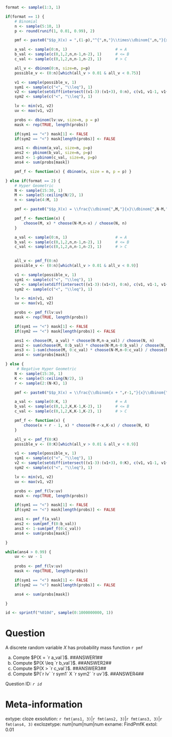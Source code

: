 ```r

format <- sample(1:3, 1)

if(format == 1) {
    # Binomial
    n <- sample(5:10, 1)
    p <- round(runif(1, 0.01, 0.99), 2)

    pmf <- paste0("$$p_X(x) = ",(1-p),"^{",n,"}\\times\\dbinom{",n,"}{x}\\left(\\dfrac{",p,"}{",1-p,"}\\right)^x, \\quad x \\in \\{0,\\dots,",n,"\\}.$$")

    a_val <- sample(0:n, 1)                     # = A
    b_val <- sample(c(0,1,2,n,n-1,n-2), 1)      # <= B
    c_val <- sample(c(0,1,2,n,n-1,n-2), 1)      # > C

    all_v <- dbinom(0:n, size=n, p=p)
    possible_v <- (0:n)[which(all_v > 0.01 & all_v < 0.75)]

    v1 <- sample(possible_v, 1)
    sym1 <- sample(c("<", "\\leq"), 1)
    v2 <- sample(setdiff(intersect((v1-3):(v1+3), 0:n), c(v1, v1-1, v1+1)), 1)
    sym2 <- sample(c("<", "\\leq"), 1)

    lv <- min(v1, v2)
    uv <- max(v1, v2)

    probs <- dbinom(lv:uv, size=n, p = p)
    mask <- rep(TRUE, length(probs))

    if(sym1 == "<") mask[1] <- FALSE
    if(sym2 == "<") mask[length(probs)] <- FALSE

    ans1 <- dbinom(a_val, size=n, p=p)
    ans2 <- pbinom(b_val, size=n, p=p)
    ans3 <- 1-pbinom(c_val, size=n, p=p)
    ans4 <- sum(probs[mask])

    pmf_f <- function(x) { dbinom(x, size = n, p = p) }

} else if(format == 2) {
    # Hyper Geometric
    N <- sample(15:30, 1)
    M <- sample(5:ceiling(N/2), 1)
    n <- sample(4:M, 1)

    pmf <- paste0("$$p_X(x) = \\frac{\\dbinom{",M,"}{x}\\dbinom{",N-M,"}{", n,"-x}}{",choose(N, n),"},\\quad x\\in\\{0,\\dots,", n, "\\}.$$")

    pmf_f <- function(x) {
        choose(M, x) * choose(N-M,n-x) / choose(N, n)
    }

    a_val <- sample(0:n, 1)                     # = A
    b_val <- sample(c(0,1,2,n,n-1,n-2), 1)      # <= B
    c_val <- sample(c(0,1,2,n,n-1,n-2), 1)      # > C

    
    all_v <- pmf_f(0:n)
    possible_v <- (0:n)[which(all_v > 0.01 & all_v < 0.9)]

    v1 <- sample(possible_v, 1)
    sym1 <- sample(c("<", "\\leq"), 1)
    v2 <- sample(setdiff(intersect((v1-3):(v1+3), 0:n), c(v1, v1-1, v1+1)), 1)
    sym2 <- sample(c("<", "\\leq"), 1)

    lv <- min(v1, v2)
    uv <- max(v1, v2)

    probs <- pmf_f(lv:uv)
    mask <- rep(TRUE, length(probs))

    if(sym1 == "<") mask[1] <- FALSE
    if(sym2 == "<") mask[length(probs)] <- FALSE

    ans1 <- choose(M, a_val) * choose(N-M,n-a_val) / choose(N, n)
    ans2 <- sum(choose(M, 0:b_val) * choose(N-M,n-0:b_val) / choose(N, n))
    ans3 <- 1-sum(choose(M, 0:c_val) * choose(N-M,n-0:c_val) / choose(N, n))
    ans4 <- sum(probs[mask])

} else {
     # Negative Hyper Geometric
    N <- sample(15:30, 1)
    K <- sample(5:ceiling(N/2), 1)
    r <- sample(2:(N-K), 1)

    pmf <- paste0("$$p_X(x) = \\frac{\\dbinom{x + ",r-1,"}{x}\\dbinom{",N-r,"-x}{", K,"-x}}{",choose(N, K),"},\\quad x\\in\\{0,\\dots,", K, "\\}.$$")

    a_val <- sample(0:K, 1)                     # = A
    b_val <- sample(c(0,1,2,K,K-1,K-2), 1)      # <= B
    c_val <- sample(c(0,1,2,K,K-1,K-2), 1)      # > C

    pmf_f <- function(x) {
        choose(x + r - 1, x) * choose(N-r-x,K-x) / choose(N, K)
    }

    all_v <- pmf_f(0:K)
    possible_v <- (0:K)[which(all_v > 0.01 & all_v < 0.9)]

    v1 <- sample(possible_v, 1)
    sym1 <- sample(c("<", "\\leq"), 1)
    v2 <- sample(setdiff(intersect((v1-3):(v1+3), 0:K), c(v1, v1-1, v1+1)), 1)
    sym2 <- sample(c("<", "\\leq"), 1)

    lv <- min(v1, v2)
    uv <- max(v1, v2)

    probs <- pmf_f(lv:uv)
    mask <- rep(TRUE, length(probs))

    if(sym1 == "<") mask[1] <- FALSE
    if(sym2 == "<") mask[length(probs)] <- FALSE

    ans1 <- pmf_f(a_val)
    ans2 <- sum(pmf_f(0:b_val))
    ans3 <- 1-sum(pmf_f(0:c_val))
    ans4 <- sum(probs[mask])

}

while(ans4 > 0.99) {
    uv <- uv - 1
    
    probs <- pmf_f(lv:uv)
    mask <- rep(TRUE, length(probs))

    if(sym1 == "<") mask[1] <- FALSE
    if(sym2 == "<") mask[length(probs)] <- FALSE

    ans4 <- sum(probs[mask])

}

id <- sprintf("%010d", sample(0:1000000000, 1))

```

Question
========

A discrete random variable $X$ has probability mass function `r pmf`

a. Compte $P(X = `r a_val`)$. ##ANSWER1##
a. Compute $P(X \leq `r b_val`)$. ##ANSWER2##
c. Compute $P(X > `r c_val`)$. ##ANSWER3##
d. Compute $P(`r lv` `r sym1` X `r sym2` `r uv`)$. ##ANSWER4##

Question ID: *`r id`*

Meta-information
================
extype: cloze
exsolution: `r fmt(ans1, 3)`|`r fmt(ans2, 3)`|`r fmt(ans3, 3)`|`r fmt(ans4, 3)`
exclozetype: num|num|num|num
exname: FindPmfK
extol: 0.01